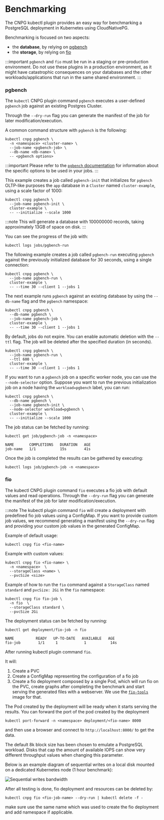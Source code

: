 ﻿# Benchmarking

<!-- SPDX-License-Identifier: CC-BY-4.0 -->

The CNPG kubectl plugin provides an easy way for benchmarking a PostgreSQL deployment in Kubernetes using CloudNativePG.

Benchmarking is focused on two aspects:

- the **database**, by relying on [pgbench](https://www.postgresql.org/docs/current/pgbench.html)
- the **storage**, by relying on [fio](https://fio.readthedocs.io/en/latest/fio_doc.html)

:::important
`pgbench` and `fio` must be run in a staging or pre-production environment.
Do not use these plugins in a production environment, as it might have
catastrophic consequences on your databases and the other
workloads/applications that run in the same shared environment.
:::

### pgbench

The `kubectl` CNPG plugin command `pgbench` executes a user-defined `pgbench` job
against an existing Postgres Cluster.

Through the `--dry-run` flag you can generate the manifest of the job for later
modification/execution.

A common command structure with `pgbench` is the following:

```shell
kubectl cnpg pgbench \
  -n <namespace> <cluster-name> \
  --job-name <pgbench-job> \
  --db-name <db-name> \
  -- <pgbench options>
```

:::important
Please refer to the [`pgbench` documentation](https://www.postgresql.org/docs/current/pgbench.html)
for information about the specific options to be used in your jobs.
:::

This example creates a job called `pgbench-init` that initializes for `pgbench`
OLTP-like purposes the `app` database in a `Cluster` named `cluster-example`,
using a scale factor of 1000:

```shell
kubectl cnpg pgbench \
  --job-name pgbench-init \
  cluster-example \
  -- --initialize --scale 1000
```

:::note
This will generate a database with 100000000 records, taking approximately 13GB
of space on disk.
:::

You can see the progress of the job with:

```shell
kubectl logs jobs/pgbench-run
```

The following example creates a job called `pgbench-run` executing `pgbench`
against the previously initialized database for 30 seconds, using a single
connection:

```shell
kubectl cnpg pgbench \
  --job-name pgbench-run \
  cluster-example \
  -- --time 30 --client 1 --jobs 1
```

The next example runs `pgbench` against an existing database by using the
`--db-name` flag and the `pgbench` namespace:

```shell
kubectl cnpg pgbench \
  --db-name pgbench \
  --job-name pgbench-job \
  cluster-example \
  -- --time 30 --client 1 --jobs 1
```

By default, jobs do not expire. You can enable automatic deletion with the
`--ttl` flag. The job will be deleted after the specified duration (in seconds).

```shell
kubectl cnpg pgbench \
  --job-name pgbench-run \
  --ttl 600 \
  cluster-example \
  -- --time 30 --client 1 --jobs 1
```

If you want to run a `pgbench` job on a specific worker node, you can use
the `--node-selector` option. Suppose you want to run the previous
initialization job on a node having the `workload=pgbench` label, you can run:

```shell
kubectl cnpg pgbench \
  --db-name pgbench \
  --job-name pgbench-init \
  --node-selector workload=pgbench \
  cluster-example \
  -- --initialize --scale 1000
```

The job status can be fetched by running:

```
kubectl get job/pgbench-job -n <namespace>

NAME       COMPLETIONS   DURATION   AGE
job-name   1/1           15s        41s
```

Once the job is completed the results can be gathered by executing:

```
kubectl logs job/pgbench-job -n <namespace>
```

### fio

The kubectl CNPG plugin command `fio` executes a fio job with default values
and read operations.
Through the `--dry-run` flag you can generate the manifest of the job for later
modification/execution.

:::note
The kubectl plugin command `fio` will create a deployment with predefined
fio job values using a ConfigMap. If you want to provide custom job values, we
recommend generating a manifest using the `--dry-run` flag and providing your
custom job values in the generated ConfigMap.

Example of default usage:

```shell
kubectl cnpg fio <fio-name>
```

Example with custom values:

```shell
kubectl cnpg fio <fio-name> \
  -n <namespace>  \
  --storageClass <name> \
  --pvcSize <size>
```

Example of how to run the `fio` command against a `StorageClass` named
`standard` and `pvcSize: 2Gi` in the `fio` namespace:

```shell
kubectl cnpg fio fio-job \
  -n fio  \
  --storageClass standard \
  --pvcSize 2Gi
```

The deployment status can be fetched by running:

```shell
kubectl get deployment/fio-job -n fio

NAME          READY   UP-TO-DATE   AVAILABLE   AGE
fio-job        1/1     1            1           14s

```

After running kubectl plugin command `fio`.

It will:

1. Create a PVC
1. Create a ConfigMap representing the configuration of a fio job
1. Create a fio deployment composed by a single Pod, which will run fio on
   the PVC, create graphs after completing the benchmark and start serving the
   generated files with a webserver. We use the
   [`fio-tools`](https://github.com/wallnerryan/fio-tools) image for that.

The Pod created by the deployment will be ready when it starts serving the
results. You can forward the port of the pod created by the deployment

```
kubectl port-forward -n <namespace> deployment/<fio-name> 8000
```

and then use a browser and connect to `http://localhost:8000/` to get the data.

The default 8k block size has been chosen to emulate a PostgreSQL workload.
Disks that cap the amount of available IOPS can show very different throughput
values when changing this parameter.

Below is an example diagram of sequential writes on a local disk
mounted on a dedicated Kubernetes node
(1 hour benchmark):

![Sequential writes bandwidth](/img/write_bw.1-2Draw.png)

After all testing is done, fio deployment and resources can be deleted by:

```shell
kubectl cnpg fio <fio-job-name> --dry-run | kubectl delete -f -
```

make sure use the same name which was used to create the fio deployment and add namespace if applicable.
